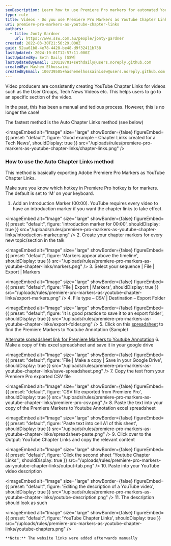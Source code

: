 ```yaml
---
seoDescription: Learn how to use Premiere Pro markers for automated YouTube chapter links, saving time on video organization
type: rule
title: Videos - Do you use Premiere Pro Markers as YouTube Chapter Links?
uri: premiere-pro-markers-as-youtube-chapter-links
authors:
  - title: Jonty Gardner
    url: https://www.ssw.com.au/people/jonty-gardner
created: 2022-03-30T21:56:29.000Z
guid: 52aa61b8-4e78-4428-be48-d9f32411b738
lastUpdated: 2024-10-01T12:57:11.000Z
lastUpdatedBy: Seth Daily [SSW]
lastUpdatedByEmail: 130118701+sethdaily@users.noreply.github.com
createdBy: Hashem Elhossaini
createdByEmail: 100739505+hashemelhossainissw@users.noreply.github.com
---
```

Video producers are consistently creating YouTube Chapter Links for videos such as the User Groups, Tech News Videos etc. This helps users to go to an specific section of the video.

In the past, this has been a manual and tedious process. However, this is no longer the case!

The fastest method is the Auto Chapter Links method (see below)

<imageEmbed
  alt="Image"
  size="large"
  showBorder={false}
  figureEmbed={{
    preset: "default",
    figure: 'Good example - Chapter Links created for a Tech News',
    shouldDisplay: true
  }}
  src="/uploads/rules/premiere-pro-markers-as-youtube-chapter-links/chapter-links.png"
/>

### How to use the Auto Chapter Links method

This method is basically exporting Adobe Premiere Pro Markers as YouTube Chapter Links.

Make sure you know which hotkey in Premiere Pro hotkey is for markers. The default is set to ‘M’ on your keyboard.

1. Add an Introduction Marker (00:00). YouTube requires every video to have an introduction marker if you want the chapter links to take effect.
   
<imageEmbed
  alt="Image"
  size="large"
  showBorder={false}
  figureEmbed={{
    preset: "default",
    figure: 'Introduction marker for 00:00',
    shouldDisplay: true
  }}
  src="/uploads/rules/premiere-pro-markers-as-youtube-chapter-links/introduction-marker.png"
/>
2. Create your chapter markers for every new topic/section in the talk
   
<imageEmbed
  alt="Image"
  size="large"
  showBorder={false}
  figureEmbed={{
    preset: "default",
    figure: 'Markers appear above the timeline',
    shouldDisplay: true
  }}
  src="/uploads/rules/premiere-pro-markers-as-youtube-chapter-links/markers.png"
/>
3. Select your sequence | File | Export | Markers
   
<imageEmbed
  alt="Image"
  size="large"
  showBorder={false}
  figureEmbed={{
    preset: "default",
    figure: 'File | Export | Markers',
    shouldDisplay: true
  }}
  src="/uploads/rules/premiere-pro-markers-as-youtube-chapter-links/export-markers.png"
/>
4. File type – CSV | Destination – Export Folder
   
<imageEmbed
  alt="Image"
  size="large"
  showBorder={false}
  figureEmbed={{
    preset: "default",
    figure: 'It is good practice to save it to an export folder',
    shouldDisplay: true
  }}
  src="/uploads/rules/premiere-pro-markers-as-youtube-chapter-links/export-folder.png"
/>
5. Click on this [spreadsheet](https://docs.google.com/spreadsheets/d/1JumI4F9eIvolz31MB7wsIaqlwVdaa2ipNNcSO6Cv_OM/edit#gid=1066692544) to find the Premiere Markers to Youtube Annotation (Sample)

   [Alternate spreadsheet link for Premiere Markers to Youtube Annotation](https://docs.google.com/spreadsheets/d/1T58oqSCajCMkbpPuIi6lU4nVPFwYooQY9RiKOeDKu5c/edit?usp=sharing)
6. Make a copy of this excel spreadsheet and save it in your google drive
   
<imageEmbed
  alt="Image"
  size="large"
  showBorder={false}
  figureEmbed={{
    preset: "default",
    figure: 'File | Make a copy | Save in your Google Drive',
    shouldDisplay: true
  }}
  src="/uploads/rules/premiere-pro-markers-as-youtube-chapter-links/save-spreadsheet.png"
/>
7. Copy the text from your Premiere Pro exported CSV file
   
<imageEmbed
  alt="Image"
  size="large"
  showBorder={false}
  figureEmbed={{
    preset: "default",
    figure: 'CSV file exported from Premiere Pro',
    shouldDisplay: true
  }}
  src="/uploads/rules/premiere-pro-markers-as-youtube-chapter-links/premiere-pro-csv.png"
/>
8. Paste the text into your copy of the Premiere Markers to Youtube Annotation excel spreadsheet
   
<imageEmbed
  alt="Image"
  size="large"
  showBorder={false}
  figureEmbed={{
    preset: "default",
    figure: 'Paste text into cell A1 of this sheet',
    shouldDisplay: true
  }}
  src="/uploads/rules/premiere-pro-markers-as-youtube-chapter-links/spreadsheet-paste.png"
/>
9. Click over to the Output: YouTube Chapter Links and copy the relevant content
   
<imageEmbed
  alt="Image"
  size="large"
  showBorder={false}
  figureEmbed={{
    preset: "default",
    figure: 'Click the second sheet “Youtube Chapter Links”',
    shouldDisplay: true
  }}
  src="/uploads/rules/premiere-pro-markers-as-youtube-chapter-links/output-tab.png"
/>
10. Paste into your YouTube video description
    
<imageEmbed
  alt="Image"
  size="large"
  showBorder={false}
  figureEmbed={{
    preset: "default",
    figure: 'Editing the description of a YouTube video',
    shouldDisplay: true
  }}
  src="/uploads/rules/premiere-pro-markers-as-youtube-chapter-links/youtube-description.png"
/>
11. The description should look as such
    
<imageEmbed
  alt="Image"
  size="large"
  showBorder={false}
  figureEmbed={{
    preset: "default",
    figure: 'YouTube Chapter Links',
    shouldDisplay: true
  }}
  src="/uploads/rules/premiere-pro-markers-as-youtube-chapter-links/youtube-chapters.png"
/>

    **Note:** The website links were added afterwards manually
